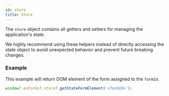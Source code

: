 ```yaml
---
id: store
title: Store
---
```



The `store` object contains all getters and setters for managing the application's state.

We highly recommend using these helpers instead of directly accessing the state object to avoid unexpected behavior and prevent future breaking changes.

<WindowObject name="Store" filter="store" url="state" />

### Example

This example will return DOM element of the form assigned to the `formId`.

```js
window?.esForms?.store?.getStateFormElement('<formId>');
```
